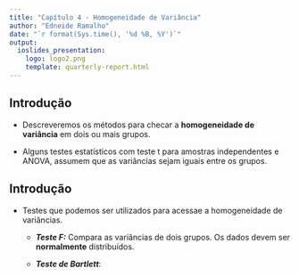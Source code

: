 ```yaml
---
title: "Capítulo 4 - Homogeneidade de Variância"
author: "Edneide Ramalho"
date: "`r format(Sys.time(), '%d %B, %Y')`"
output: 
  ioslides_presentation:
    logo: logo2.png
    template: quarterly-report.html
---
```


## Introdução

-   Descreveremos os métodos para checar a **homogeneidade de variância** em dois ou mais grupos.

-   Alguns testes estatísticos com teste t para amostras independentes e ANOVA, assumem que as variâncias sejam iguais entre os grupos.

## Introdução

-   Testes que podemos ser utilizados para acessae a homogeneidade de variâncias.

    -   ***Teste F:*** Compara as variâncias de dois grupos. Os dados devem ser **normalmente** distribuídos.

    -   ***Teste de Bartlett***:
